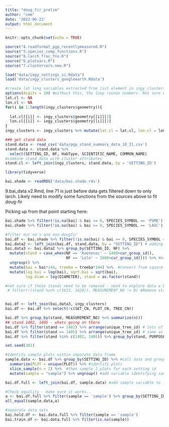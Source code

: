 ```yaml
---
title: "doug_fir_prelim"
author: "cmm"
date: '2022-06-23'
output: html_document
---
```


```r
knitr::opts_chunk$set(echo = TRUE)

source("4.readformat_pgp_recentlymeasured.R")
source("5.species_comp_functions.R")
source("8.larch_frac_fns.R")
source("6.plotvars.R")
source("7.clustervars.new.R")

load("data/ingy_settings_si.Rdata")
load('data/ingy_clusters_googleearth.Rdata')

#create lat long variables extracted from list element in ingy_clusters
options(digits = 10) #without this, the loop rounds numbers. Not sure why. 
lat.cl <- NA
lon.cl <- NA
for(i in 1:length(ingy_clusters$geometry)){
  
  lat.cl[[i]] <- ingy_clusters$geometry[[i]][1]
  lon.cl[[i]] <- ingy_clusters$geometry[[i]][2]
}
ingy_clusters <- ingy_clusters %>% mutate(lat.cl = lat.cl, lon.cl = lon.cl) %>% select(-geometry)

### get stand data
stand.data <- read_csv('data/pgp_stand_summary_data_18_21.csv')
stand.data <- stand.data %>% 
  select(SETTING_ID, NF, HabType, SCIENTIFIC_NAME, COMMON_NAME)
#combine stand data with cluster attributes
stand.cl <- left_join(ingy_clusters, stand.data, by = 'SETTING_ID')

library(tidyverse)

bai.shade <- readRDS('data/bai.shade.rds')

```

9.bai_data.v2.Rmd, line 71 is just before data gets filtered down to only larch. Likely need to modify some functions from the sources above to fit doug-fir

Picking up from that point starting here:

```r
bai.shade %>% filter(!is.na(bai) & bai >= 0, SPECIES_SYMBOL == 'PSME') %>% group_by(SETTING_ID, myear) %>% summarize(n())
bai.shade %>% filter(!is.na(bai) & bai >= 0, SPECIES_SYMBOL == 'LAOC') %>% group_by(SETTING_ID, myear) %>% summarize(n())
```


```r
#filter out na's and non-dougfir
bai.df <- bai.shade %>% filter(!is.na(bai) & bai >= 0, SPECIES_SYMBOL == 'PSME')
bai.data2 <- left_join(bai.df, stand.data, by = "SETTING_ID") # adding stand data/site chars. 
bai.data3 <- bai.data2 %>% group_by(SETTING_ID, NF) %>% 
  mutate(stand = case_when(NF == 'Kootenai' ~ 1400+cur_group_id(),
                           NF == 'Lolo' ~ 1600+cur_group_id())) %>% #maybe turn this step into a function
  ungroup() %>% 
  mutate(bai = bai*144, treeba = treeba*144) %>%  #Convert from square feet to square inches
  mutate(log.bai = log(bai), sqrt.bai = sqrt(bai), 
         log.diam = log(DIAMETER), stand = as.factor(stand)) 

#not sure if these stands need to be removed - need to explore data a bit #%>% #add some vars
 # filter(!(stand %in% c(1613, 1620)), MEASUREMENT_NO != 0) #Remove stands with barely any larch data


bai.df <- left_join(bai.data3, ingy_clusters)
bai.df <- bai.df %>% select(!c(SET_CN, PLOT_CN, TREE_CN))

bai.df %>% group_by(stand, MEASUREMENT_NO) %>% summarize(n())
## stand 1402, 1405 - whats going on there 
bai.df %>% filter(stand == 1402) %>% arrange(unique_tree_id) # lots of ingrowth with the dbh cutoff - or so it appears
bai.df %>% filter(stand == 1405) %>% arrange(unique_tree_id) # same as above
bai.df %>% filter(stand %in% c(1402, 1405)) %>% group_by(stand, PURPOSE_CODE, MEASUREMENT_NO) %>% summarize(n(), min(DIAMETER), mean(DIAMETER))

```

```r
set.seed(301)

#Identify sample plots within separate data frame
sample.data <- bai.df %>% group_by(SETTING_ID) %>% #call data and group to settings
  summarize(PLOT = unique(PLOT)) %>% #identify plots
  slice_sample(n = 2) %>%  #then sample 2 plots for each setting id
  mutate(sample = "sample") %>% ungroup() #add variable identifying samples

bai.df.full <- left_join(bai.df, sample.data) #add sample variable to full data set based on matching setting id and plot. NA's produced for non-matches.

#Check equality - make sure it works..
a <- bai.df.full %>% filter(sample == 'sample') %>% group_by(SETTING_ID, PLOT, sample) %>% summarize()
all_equal(sample.data,a)

#separate data sets
bai.hold.df <- bai.data.full %>% filter(sample == 'sample')
bai.train.df <- bai.data.full %>% filter(is.na(sample))
```


